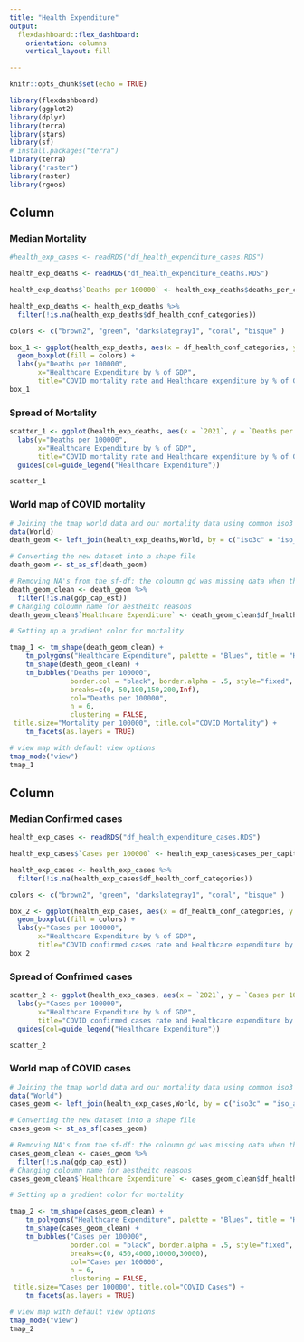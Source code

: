 ```yaml
---
title: "Health Expenditure"
output: 
  flexdashboard::flex_dashboard:
    orientation: columns
    vertical_layout: fill

---
```


```r
knitr::opts_chunk$set(echo = TRUE)

library(flexdashboard)
library(ggplot2)
library(dplyr)
library(terra)
library(stars)
library(sf)
# install.packages("terra")
library(terra)
library("raster")
library(raster)
library(rgeos)
```

Column {.tabset}
-----------------------------------------


### Median Mortality 

```r
#health_exp_cases <- readRDS("df_health_expenditure_cases.RDS")

health_exp_deaths <- readRDS("df_health_expenditure_deaths.RDS")

health_exp_deaths$`Deaths per 100000` <- health_exp_deaths$deaths_per_capita * 100000

health_exp_deaths <- health_exp_deaths %>%
  filter(!is.na(health_exp_deaths$df_health_conf_categories))

colors <- c("brown2", "green", "darkslategray1", "coral", "bisque" )

box_1 <- ggplot(health_exp_deaths, aes(x = df_health_conf_categories, y = `Deaths per 100000`)) +
  geom_boxplot(fill = colors) + 
  labs(y="Deaths per 100000",
       x="Healthcare Expenditure by % of GDP",   
       title="COVID mortality rate and Healthcare expenditure by % of GDP")
box_1
```


### Spread of Mortality
```r
scatter_1 <- ggplot(health_exp_deaths, aes(x = `2021`, y = `Deaths per 100000`)) + geom_point(aes(col=df_health_conf_categories)) +
  labs(y="Deaths per 100000",
       x="Healthcare Expenditure by % of GDP",   
       title="COVID mortality rate and Healthcare expenditure by % of GDP") +
  guides(col=guide_legend("Healthcare Expenditure"))

scatter_1
```


### World map of COVID mortality
```r
# Joining the tmap world data and our mortality data using common iso3 name coloumn
data(World)
death_geom <- left_join(health_exp_deaths,World, by = c("iso3c" = "iso_a3"))

# Converting the new dataset into a shape file  
death_geom <- st_as_sf(death_geom)

# Removing NA's from the sf-df: the coloumn gd was missing data when there were no coordinates.
death_geom_clean <- death_geom %>%
  filter(!is.na(gdp_cap_est))
# Changing coloumn name for aestheitc reasons
death_geom_clean$`Healthcare Expenditure` <- death_geom_clean$df_health_conf_categories

# Setting up a gradient color for mortality

tmap_1 <- tm_shape(death_geom_clean) + 
    tm_polygons("Healthcare Expenditure", palette = "Blues", title = "Healthcare expenditure", contrast =0.5, clustering = FALSE) + tm_text("iso3c", size = 0.5) + 
    tm_shape(death_geom_clean) +
    tm_bubbles("Deaths per 100000",
               border.col = "black", border.alpha = .5, style="fixed",
               breaks=c(0, 50,100,150,200,Inf),
               col="Deaths per 100000",
               n = 6,
               clustering = FALSE,
 title.size="Mortality per 100000", title.col="COVID Mortality") +
    tm_facets(as.layers = TRUE)

# view map with default view options
tmap_mode("view")
tmap_1

```


Column {.tabset}
-----------------------------------------


### Median Confirmed cases 

```r
health_exp_cases <- readRDS("df_health_expenditure_cases.RDS")

health_exp_cases$`Cases per 100000` <- health_exp_cases$cases_per_capita * 100000

health_exp_cases <- health_exp_cases %>%
  filter(!is.na(health_exp_cases$df_health_conf_categories))

colors <- c("brown2", "green", "darkslategray1", "coral", "bisque" )

box_2 <- ggplot(health_exp_cases, aes(x = df_health_conf_categories, y = `Cases per 100000`)) +
  geom_boxplot(fill = colors) + 
  labs(y="Cases per 100000",
       x="Healthcare Expenditure by % of GDP",   
       title="COVID confirmed cases rate and Healthcare expenditure by % of GDP")
box_2
```


### Spread of Confrimed cases
```r
scatter_2 <- ggplot(health_exp_cases, aes(x = `2021`, y = `Cases per 100000`)) + geom_point(aes(col=df_health_conf_categories)) +
  labs(y="Cases per 100000",
       x="Healthcare Expenditure by % of GDP",   
       title="COVID confirmed cases rate and Healthcare expenditure by % of GDP") +
  guides(col=guide_legend("Healthcare Expenditure"))

scatter_2
```


### World map of COVID cases
```r
# Joining the tmap world data and our mortality data using common iso3 name coloumn
data("World")
cases_geom <- left_join(health_exp_cases,World, by = c("iso3c" = "iso_a3"))

# Converting the new dataset into a shape file  
cases_geom <- st_as_sf(cases_geom)

# Removing NA's from the sf-df: the coloumn gd was missing data when there were no coordinates.
cases_geom_clean <- cases_geom %>%
  filter(!is.na(gdp_cap_est))
# Changing coloumn name for aestheitc reasons
cases_geom_clean$`Healthcare Expenditure` <- cases_geom_clean$df_health_conf_categories

# Setting up a gradient color for mortality

tmap_2 <- tm_shape(cases_geom_clean) + 
    tm_polygons("Healthcare Expenditure", palette = "Blues", title = "Healthcare expenditure", contrast =0.5, clustering = FALSE) + tm_text("iso3c", size = 0.5) + 
    tm_shape(cases_geom_clean) +
    tm_bubbles("Cases per 100000",
               border.col = "black", border.alpha = .5, style="fixed",
               breaks=c(0, 450,4000,10000,30000),
               col="Cases per 100000",
               n = 6,
               clustering = FALSE,
 title.size="Cases per 100000", title.col="COVID Cases") +
    tm_facets(as.layers = TRUE)

# view map with default view options
tmap_mode("view")
tmap_2

```





